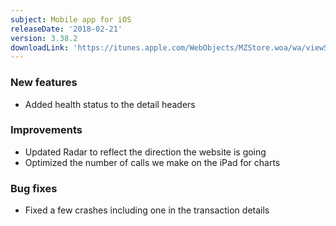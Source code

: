 ```yaml
---
subject: Mobile app for iOS
releaseDate: '2018-02-21'
version: 3.38.2
downloadLink: 'https://itunes.apple.com/WebObjects/MZStore.woa/wa/viewSoftware?id=594038638&mt=8'
---
```


### New features

* Added health status to the detail headers

### Improvements

* Updated Radar to reflect the direction the website is going
* Optimized the number of calls we make on the iPad for charts

### Bug fixes

* Fixed a few crashes including one in the transaction details
